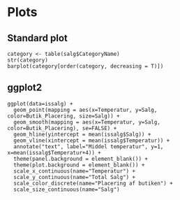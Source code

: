 ﻿# Plots {#plots}

## Standard plot

```
category <- table(salg$CategoryName)
str(category)
barplot(category[order(category, decreasing = T)])
```


## ggplot2

```
ggplot(data=issalg) +
  geom_point(mapping = aes(x=Temperatur, y=Salg, color=Butik_Placering, size=Salg)) +
  geom_smooth(mapping = aes(x=Temperatur, y=Salg, color=Butik_Placering), se=FALSE) +
  geom_hline(yintercept = mean(issalg$Salg)) +
  geom_vline(xintercept = mean(issalg$Temperatur)) +
  annotate("text", label="Middel temperatur", y=1, x=mean(issalg$Temperatur+4)) +
  theme(panel.background = element_blank()) +
  theme(plot.background = element_blank()) +
  scale_x_continuous(name="Temperatur") +
  scale_y_continuous(name="Total Salg") +
  scale_color_discrete(name="Placering af butiken") +
  scale_size_continuous(name="Salg")
```



